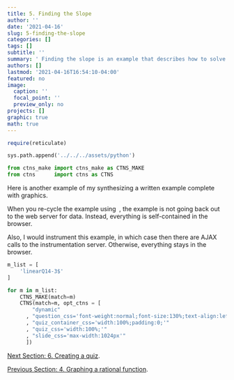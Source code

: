 ```yaml
---
title: 5. Finding the Slope
author: ''
date: '2021-04-16'
slug: 5-finding-the-slope
categories: []
tags: []
subtitle: ''
summary: ' Finding the slope is an example that describes how to solve a problem using a coordinated sequence of graphics.'
authors: []
lastmod: '2021-04-16T16:54:10-04:00'
featured: no
image:
  caption: ''
  focal_point: ''
  preview_only: no
projects: []
graphic: true
math: true
---
```

```r
require(reticulate)
```

```python
sys.path.append('../../../assets/python')

from ctns_make import ctns_make as CTNS_MAKE
from ctns      import ctns as CTNS
```

Here is another example of my synthesizing a written example complete with graphics. 

When you re-cycle the example using <i style="font-weight:900;color:#aaa;font-size: 1.2em;vertical-align:top;margin:0 0.1em;" class="fas fa-sync-alt"></i>, the example is not going back out to the web server for data. Instead, everything is self-contained in the browser.

Also, I would instrument this example, in which case then there are AJAX calls to the instrumentation server. Otherwise, everything stays in the browser.

```python
m_list = [
    'linearQ14-3$'
]

for m in m_list:
    CTNS_MAKE(match=m)
    CTNS(match=m, opt_ctns = [ 
        "dynamic"
      , "question_css='font-weight:normal;font-size:130%;text-align:left;'"
      , "quiz_container_css='width:100%;padding:0;'"
      , "quiz_css='width:100%;'"
      , "slide_css='max-width:1024px'"
      ])
```

[Next Section: 6. Creating a quiz](/demonstration/6-creating-a-quiz).

[Previous Section: 4. Graphing a rational function](/demonstration/4-graphing-a-rational-function).
